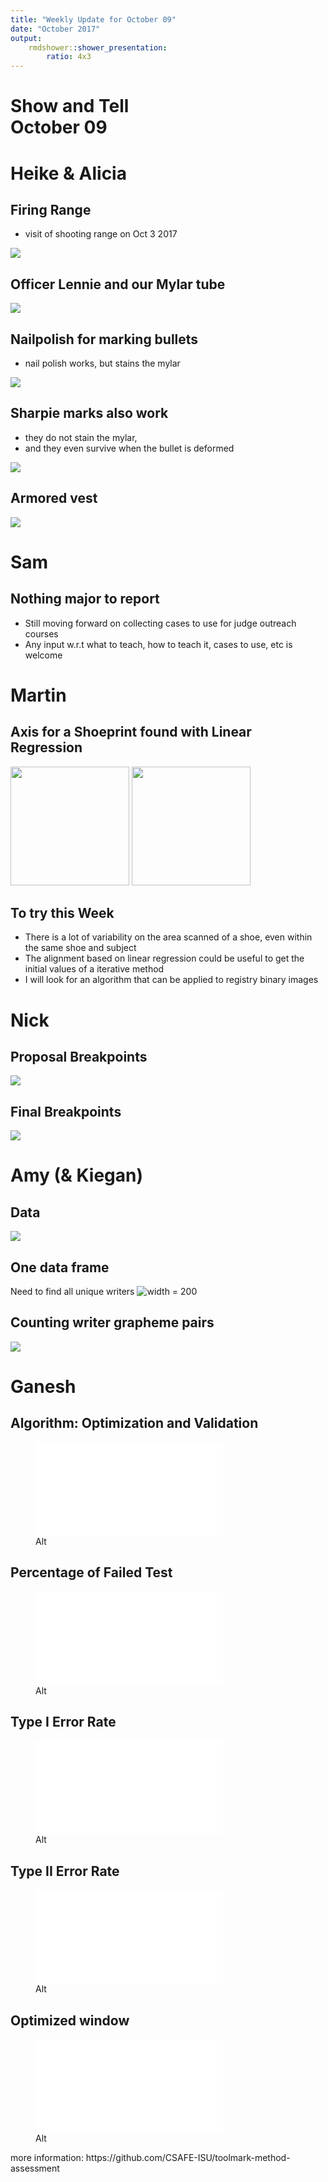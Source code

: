 ```yaml
---
title: "Weekly Update for October 09"
date: "October 2017"
output: 
    rmdshower::shower_presentation:
        ratio: 4x3
---
```


# Show and Tell <br> October 09

# Heike & Alicia

## Firing Range

- visit of shooting range on Oct 3 2017

![](images/IMG_5845.png)

## Officer Lennie and our Mylar tube

![](images/IMG_5849.png)


## Nailpolish for marking bullets

- nail polish works, but stains the mylar

![](images/IMG_5848.png)


## Sharpie marks also work

- they do not stain the mylar,
- and they even survive when the bullet is deformed

![](images/IMG_5863.png)


## Armored vest 

![](images/IMG_5856.png)

# Sam

## Nothing major to report

- Still moving forward on collecting cases to use for judge outreach courses
- Any input w.r.t what to teach, how to teach it, cases to use, etc is welcome

# Martin

## Axis for a Shoeprint found with Linear Regression

<tr>
<td> <img src="images/img1_axis.png" width=190> </td>
<td> <img src="images/img2_axis.png" width=190> </td>
</tr>

## To try this Week

- There is a lot of variability on the area scanned of a shoe, even within the same shoe and subject
- The alignment based on linear regression could be useful to get the initial values of a iterative method
- I will look for an algorithm that can be applied to registry binary images

# Nick

## Proposal Breakpoints

![](images/LondonBreakPoints.png)

## Final Breakpoints

![](images/LondonFinalBreakpoints.png)


# Amy (\& Kiegan)

## Data
![](images/Amy_demo_glimpse.png)

## One data frame
Need to find all unique writers
![width = 200](images/Amy_demo_df.png)

## Counting writer grapheme pairs
![](images/Amy_demo_grapheme.png)


# Ganesh

## Algorithm: Optimization and Validation 

![Alt](images/cars-1.pdf)

## Percentage of Failed Test

![Alt](images/missings-1.pdf)

## Type I Error Rate

![Alt](images/type1-1.pdf)

## Type II Error Rate

![Alt](images/type2-1.pdf)

## Optimized window

![Alt](images/wo120-1.pdf)

more information: https://github.com/CSAFE-ISU/toolmark-method-assessment

